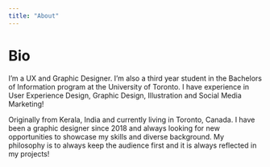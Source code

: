 ```yaml
---
title: "About"
---
```


# Bio

I’m a UX and Graphic Designer. I’m also a third year student in the Bachelors of Information program at the University of Toronto. I have experience in User Experience Design, Graphic Design, Illustration and Social Media Marketing!

Originally from Kerala, India and currently living in Toronto, Canada. I have been a graphic designer since 2018 and always looking for new opportunities to showcase my skills and diverse background. My philosophy is to always keep the audience first and it is always reflected in my projects!